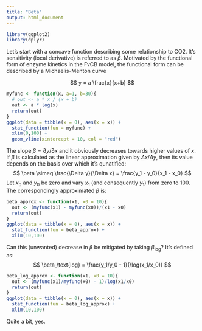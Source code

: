 ```yaml
---
title: "Beta"
output: html_document
---
```


```r
library(ggplot2)
library(dplyr)
```

Let's start with a concave function describing some relationship to CO2. It's sensitivity (local derivative) is referred to as $\beta$. Motivated by the functional form of enzyme kinetics in the FvCB model, the functional form can be described by a Michaelis-Menton curve

$$
y = a \frac{x}{x+b}
$$

```r
myfunc <- function(x, a=1, b=30){
  # out <- a * x / (x + b)
  out <- a * log(x)
  return(out)
}
ggplot(data = tibble(x = 0), aes(x = x)) +
  stat_function(fun = myfunc) + 
  xlim(0,100) +
  geom_vline(xintercept = 10, col = "red")
```

The slope $\beta = \partial y / \partial x$ and it obviously decreases towards higher values of $x$. If $\beta$ is calculated as the linear approximation given by $\Delta x / \Delta y$, then its value depends on the basis over which it's qunatified: 
$$
\beta \simeq \frac{\Delta y}{\Delta x} = \frac{y_1 - y_0}{x_1 - x_0}
$$
Let $x_0$ and $y_0$ be zero and vary $x_1$ (and consequently $y_1$) from zero to 100. The correspondingly approximated $\beta$ is:
```r
beta_approx <- function(x1, x0 = 10){
  out <- (myfunc(x1) - myfunc(x0))/(x1 - x0)
  return(out)
}
ggplot(data = tibble(x = 0), aes(x = x)) +
  stat_function(fun = beta_approx) + 
  xlim(10,100)
```

Can this (unwanted) decrease in $\beta$ be mitigated by taking $\beta_\text{log}$? It's defined as:
$$
\beta_\text{log} = \frac{y_1/y_0 - 1}{\log(x_1/x_0)}
$$
```r
beta_log_approx <- function(x1, x0 = 10){
  out <- (myfunc(x1)/myfunc(x0) - 1)/log(x1/x0)
  return(out)
}
ggplot(data = tibble(x = 0), aes(x = x)) +
  stat_function(fun = beta_log_approx) + 
  xlim(10,100)
```

Quite a bit, yes.
